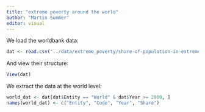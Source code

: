 ```yaml
---
title: "extreme poverty around the world"
author: "Martin Summer"
editor: visual
---
```


We load the worldbank data:

```r
dat <- read.csv("../data/extreme_poverty/share-of-population-in-extreme-poverty.csv")
```

And view their structure:

```r
View(dat)
```

We extract the data at the world level:

```r
world_dat <- dat[dat$Entity == "World" & dat$Year >= 2000, ]
names(world_dat) <- c("Entity", "Code", "Year", "Share")
```

